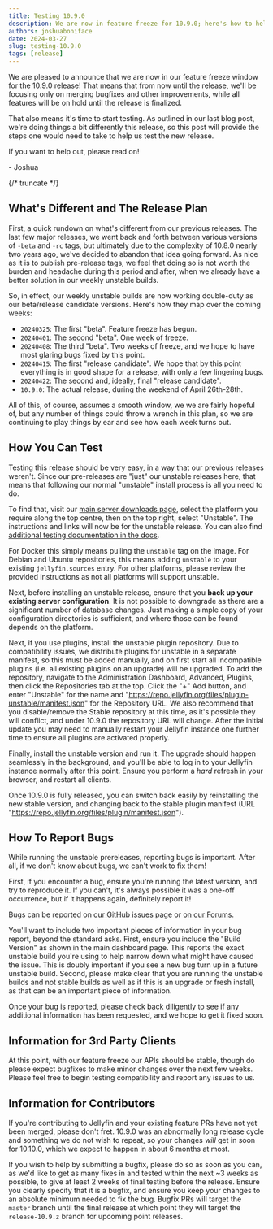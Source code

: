 ```yaml
---
title: Testing 10.9.0
description: We are now in feature freeze for 10.9.0; here's how to help test!
authors: joshuaboniface
date: 2024-03-27
slug: testing-10.9.0
tags: [release]
---
```


We are pleased to announce that we are now in our feature freeze window for the 10.9.0 release! That means that from now until the release, we'll be focusing only on merging bugfixes and other improvements, while all features will be on hold until the release is finalized.

That also means it's time to start testing. As outlined in our last blog post, we're doing things a bit differently this release, so this post will provide the steps one would need to take to help us test the new release.

If you want to help out, please read on!

\- Joshua

{/* truncate */}

## What's Different and The Release Plan

First, a quick rundown on what's different from our previous releases. The last few major releases, we went back and forth between various versions of `-beta` and `-rc` tags, but ultimately due to the complexity of 10.8.0 nearly two years ago, we've decided to abandon that idea going forward. As nice as it is to publish pre-release tags, we feel that doing so is not worth the burden and headache during this period and after, when we already have a better solution in our weekly unstable builds.

So, in effect, our weekly unstable builds are now working double-duty as our beta/release candidate versions. Here's how they map over the coming weeks:

* `20240325`: The first "beta". Feature freeze has begun.
* `20240401`: The second "beta". One week of freeze.
* `20240408`: The third "beta". Two weeks of freeze, and we hope to have most glaring bugs fixed by this point.
* `20240415`: The first "release candidate". We hope that by this point everything is in good shape for a release, with only a few lingering bugs.
* `20240422`: The second and, ideally, final "release candidate".
* `10.9.0`: The actual release, during the weekend of April 26th-28th.

All of this, of course, assumes a smooth window, we we are fairly hopeful of, but any number of things could throw a wrench in this plan, so we are continuing to play things by ear and see how each week turns out.

## How You Can Test

Testing this release should be very easy, in a way that our previous releases weren't. Since our pre-releases are "just" our unstable releases here, that means that following our normal "unstable" install process is all you need to do.

To find that, visit our [main server downloads page](https://jellyfin.org/downloads/server), select the platform you require along the top centre, then on the top right, select "Unstable". The instructions and links will now be for the unstable release. You can also find [additional testing documentation in the docs](https://jellyfin.org/docs/general/testing/).

For Docker this simply means pulling the `unstable` tag on the image. For Debian and Ubuntu repositories, this means adding `unstable` to your existing `jellyfin.sources` entry. For other platforms, please review the provided instructions as not all platforms will support unstable.

Next, before installing an unstable release, ensure that you **back up your existing server configuration**. It is not possible to downgrade as there are a significant number of database changes. Just making a simple copy of your configuration directories is sufficient, and where those can be found depends on the platform.

Next, if you use plugins, install the unstable plugin repository. Due to compatibility issues, we distribute plugins for unstable in a separate manifest, so this must be added manually, and on first start all incompatible plugins (i.e. all existing plugins on an upgrade) will be upgraded. To add the repository, navigate to the Administration Dashboard, Advanced, Plugins, then click the Repositories tab at the top. Click the "+" Add button, and enter "Unstable" for the name and "https://repo.jellyfin.org/files/plugin-unstable/manifest.json" for the Repository URL. We also recommend that you disable/remove the Stable repository at this time, as it's possible they will conflict, and under 10.9.0 the repository URL will change. After the initial update you may need to manually restart your Jellyfin instance one further time to ensure all plugins are activated properly.

Finally, install the unstable version and run it. The upgrade should happen seamlessly in the background, and you'll be able to log in to your Jellyfin instance normally after this point. Ensure you perform a *hard* refresh in your browser, and restart all clients.

Once 10.9.0 is fully released, you can switch back easily by reinstalling the new stable version, and changing back to the stable plugin manifest (URL "https://repo.jellyfin.org/files/plugin/manifest.json").

## How To Report Bugs

While running the unstable prereleases, reporting bugs is important. After all, if we don't know about bugs, we can't work to fix them!

First, if you encounter a bug, ensure you're running the latest version, and try to reproduce it. If you can't, it's always possible it was a one-off occurrence, but if it happens again, definitely report it!

Bugs can be reported on [our GitHub issues page](https://github.com/jellyfin/jellyfin) or [on our Forums](https://forum.jellyfin.org).

You'll want to include two important pieces of information in your bug report, beyond the standard asks. First, ensure you include the "Build Version" as shown in the main dashboard page. This reports the exact unstable build you're using to help narrow down what might have caused the issue. This is doubly important if you see a new bug turn up in a future unstable build. Second, please make clear that you are running the unstable builds and not stable builds as well as if this is an upgrade or fresh install, as that can be an important piece of information.

Once your bug is reported, please check back diligently to see if any additional information has been requested, and we hope to get it fixed soon.

## Information for 3rd Party Clients

At this point, with our feature freeze our APIs should be stable, though do please expect bugfixes to make minor changes over the next few weeks. Please feel free to begin testing compatibility and report any issues to us.

## Information for Contributors

If you're contributing to Jellyfin and your existing feature PRs have not yet been merged, please don't fret. 10.9.0 was an abnormally long release cycle and something we do not wish to repeat, so your changes *will* get in soon for 10.10.0, which we expect to happen in about 6 months at most.

If you wish to help by submitting a bugfix, please do so as soon as you can, as we'd like to get as many fixes in and tested within the next ~3 weeks as possible, to give at least 2 weeks of final testing before the release. Ensure you clearly specify that it is a bugfix, and ensure you keep your changes to an absolute minimum needed to fix the bug. Bugfix PRs will target the `master` branch until the final release at which point they will target the `release-10.9.z` branch for upcoming point releases.
